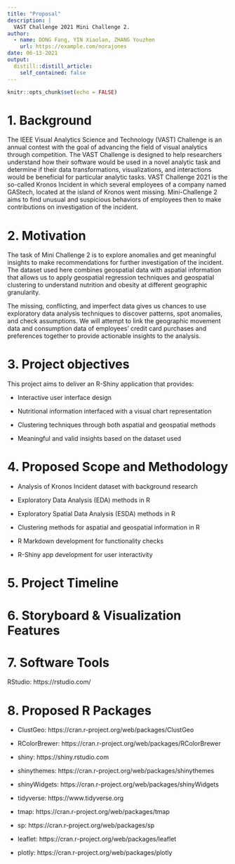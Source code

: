 ```yaml
---
title: "Proposal"
description: |
  VAST Challenge 2021 Mini Challenge 2.
author:
  - name: DONG Fang, YIN Xiaolan, ZHANG Youzhen
    url: https://example.com/norajones
date: 06-13-2021
output:
  distill::distill_article:
    self_contained: false
---
```



```r
knitr::opts_chunk$set(echo = FALSE)
```

# 1. Background 

The IEEE Visual Analytics Science and Technology (VAST) Challenge is an annual contest with the goal of advancing the field of visual analytics through competition. The VAST Challenge is designed to help researchers understand how their software would be used in a novel analytic task and determine if their data transformations, visualizations, and interactions would be beneficial for particular analytic tasks. VAST Challenge 2021 is the so-called Kronos Incident in which several employees of a company named GAStech, located at the island of Kronos went missing. Mini-Challenge 2 aims to find unusual and suspicious behaviors of employees then to make contributions on investigation of the incident.

# 2. Motivation 

The task of Mini Challenge 2 is to explore anomalies and get meaningful insights to make recommendations for further investigation of the incident. The dataset used here combines geospatial data with aspatial information that allows us to apply geospatial regression techniques and geospatial clustering to understand nutrition and obesity at different geographic granularity. 

The missing, conflicting, and imperfect data gives us chances to use exploratory data analysis techniques to discover patterns, spot anomalies, and check assumptions. We will attempt to link the geographic movement data and consumption data of employees' credit card purchases and preferences together to provide actionable insights to the analysis. 


# 3. Project objectives 

This project aims to deliver an R-Shiny application that provides: 

* Interactive user interface design 

* Nutritional information interfaced with a visual chart representation 

* Clustering techniques through both aspatial and geospatial methods 

* Meaningful and valid insights based on the dataset used 


# 4. Proposed Scope and Methodology 

* Analysis of Kronos Incident dataset with background research 

* Exploratory Data Analysis (EDA) methods in R 

* Exploratory Spatial Data Analysis (ESDA) methods in R 

* Clustering methods for aspatial and geospatial information in R 

* R Markdown development for functionality checks 

* R-Shiny app development for user interactivity 


# 5. Project Timeline 


# 6. Storyboard & Visualization Features


# 7. Software Tools

RStudio: https://rstudio.com/


# 8. Proposed R Packages

* ClustGeo:  https://cran.r-project.org/web/packages/ClustGeo 

* RColorBrewer: https://cran.r-project.org/web/packages/RColorBrewer 

* shiny: https://shiny.rstudio.com 

* shinythemes: https://cran.r-project.org/web/packages/shinythemes 

* shinyWidgets: https://cran.r-project.org/web/packages/shinyWidgets 

* tidyverse:  https://www.tidyverse.org 

* tmap: https://cran.r-project.org/web/packages/tmap 

* sp: https://cran.r-project.org/web/packages/sp 

* leaflet: https://cran.r-project.org/web/packages/leaflet 

* plotly: https://cran.r-project.org/web/packages/plotly 


